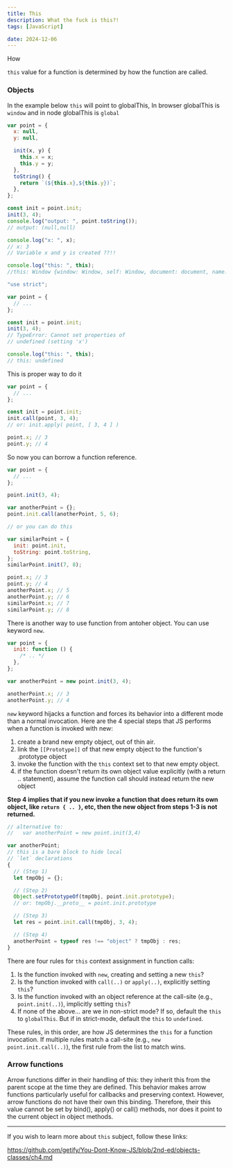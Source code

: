 ```yaml
---
title: This
description: What the fuck is this?!
tags: [JavaScript]

date: 2024-12-06
---
```


How

`this` value for a function is determined by how the function are called.

### Objects

In the example below `this` will point to globalThis, In browser globalThis is `window` and in node globalThis is `global`

```javascript
var point = {
  x: null,
  y: null,

  init(x, y) {
    this.x = x;
    this.y = y;
  },
  toString() {
    return `(${this.x},${this.y})`;
  },
};

const init = point.init;
init(3, 4);
console.log("output: ", point.toString());
// output: (null,null)

console.log("x: ", x);
// x: 3
// Variable x and y is created ??!!

console.log("this: ", this);
//this: Window {window: Window, self: Window, document: document, name: '', location: Location, …}
```

```javascript
"use strict";

var point = {
  // ...
};

const init = point.init;
init(3, 4);
// TypeError: Cannot set properties of
// undefined (setting 'x')

console.log("this: ", this);
// this: undefined
```

This is proper way to do it

```javascript
var point = {
  // ...
};

const init = point.init;
init.call(point, 3, 4);
// or: init.apply( point, [ 3, 4 ] )

point.x; // 3
point.y; // 4
```

So now you can borrow a function reference.

```javascript
var point = {
  // ...
};

point.init(3, 4);

var anotherPoint = {};
point.init.call(anotherPoint, 5, 6);

// or you can do this

var similarPoint = {
  init: point.init,
  toString: point.toString,
};
similarPoint.init(7, 8);

point.x; // 3
point.y; // 4
anotherPoint.x; // 5
anotherPoint.y; // 6
similarPoint.x; // 7
similarPoint.y; // 8
```

There is another way to use function from antoher object. You can use keyword `new`.

```javascript
var point = {
  init: function () {
    /* .. */
  },
};

var anotherPoint = new point.init(3, 4);

anotherPoint.x; // 3
anotherPoint.y; // 4
```

`new` keyword hijacks a function and forces its behavior into a different mode than a normal invocation. Here are the 4 special steps that JS performs when a function is invoked with new:

1. create a brand new empty object, out of thin air.
2. link the `[[Prototype]]` of that new empty object to the function's .prototype object
3. invoke the function with the `this` context set to that new empty object.
4. if the function doesn't return its own object value explicitly (with a return .. statement), assume the function call should instead return the new object

**Step 4 implies that if you new invoke a function that does return its own object, like `return { .. }`, etc, then the new object from steps 1-3 is not returned.**

```javascript
// alternative to:
//   var anotherPoint = new point.init(3,4)

var anotherPoint;
// this is a bare block to hide local
// `let` declarations
{
  // (Step 1)
  let tmpObj = {};

  // (Step 2)
  Object.setPrototypeOf(tmpObj, point.init.prototype);
  // or: tmpObj.__proto__ = point.init.prototype

  // (Step 3)
  let res = point.init.call(tmpObj, 3, 4);

  // (Step 4)
  anotherPoint = typeof res !== "object" ? tmpObj : res;
}
```

There are four rules for `this` context assignment in function calls:

1. Is the function invoked with `new`, creating and setting a new `this`?
2. Is the function invoked with `call(..)` or `apply(..)`, explicitly setting `this`?
3. Is the function invoked with an object reference at the call-site (e.g., `point.init(..)`), implicitly setting `this`?
4. If none of the above... are we in non-strict mode? If so, default the `this` to `globalThis`. But if in strict-mode, default the `this` to `undefined`.

These rules, in this order, are how JS determines the `this` for a function invocation. If multiple rules match a call-site (e.g., `new point.init.call(..)`), the first rule from the list to match wins.

### Arrow functions

Arrow functions differ in their handling of this: they inherit this from the parent scope at the time they are defined. This behavior makes arrow functions particularly useful for callbacks and preserving context. However, arrow functions do not have their own this binding. Therefore, their this value cannot be set by bind(), apply() or call() methods, nor does it point to the current object in object methods.

---

If you wish to learn more about `this` subject, follow these links:

https://github.com/getify/You-Dont-Know-JS/blob/2nd-ed/objects-classes/ch4.md
